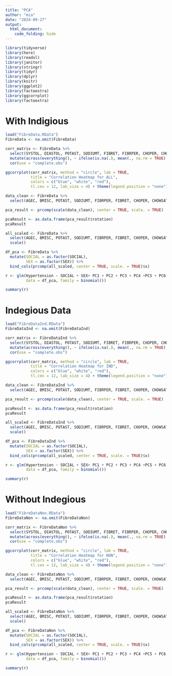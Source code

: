 ```yaml
---
title: "PCA"
author: "mia"
date: "2024-09-27"
output:
  html_document:
    code_folding: hide
---
```

```r
library(tidyverse)
library(here)      
library(readxl)    
library(janitor)   
library(stringr)   
library(tidyr)     
library(dplyr)
library(knitr)
library(ggplot2)
library(factoextra)
library(ggcorrplot)
library(factoextra)
```
# With Indigious
```r
load("FibreData.RData")
FibreData <- na.omit(FibreData)
```

```r
corr_matrix <- FibreData %>%
  select(SYSTOL, DIASTOL, POTAST, SODIUMT, FIBRET, FIBRPER, CHOPER, CHOWSAT, CHOWOAT) %>%
  mutate(across(everything(), ~ ifelse(is.na(.), mean(., na.rm = TRUE), .))) %>%
  cor(use = "complete.obs")

ggcorrplot(corr_matrix, method = "circle", lab = TRUE, 
           title = "Correlation Heatmap for ALL", 
           colors = c("blue", "white", "red"),
           tl.cex = 12, lab_size = 4) + theme(legend.position = "none")  
```

```r
data_clean <- FibreData %>%
  select(AGEC, BMISC, POTAST, SODIUMT, FIBRPER, FIBRET, CHOPER, CHOWSAT, CHOWOAT)

pca_result <- prcomp(scale(data_clean), center = TRUE, scale. = TRUE)

pcaResult <- as.data.frame(pca_result$rotation)
pcaResult
```

```r
all_scaled <- FibreData %>%
  select(AGEC, BMISC, POTAST, SODIUMT, FIBRPER, FIBRET, CHOPER, CHOWSAT, CHOWOAT) %>%
  scale()

df_pca <- FibreData %>%
  mutate(SOCIAL = as.factor(SOCIAL), 
         SEX = as.factor(SEX)) %>%
  bind_cols(prcomp(all_scaled, center = TRUE, scale. = TRUE)$x)

r <- glm(Hypertension ~ SOCIAL + SEX+ PC1 + PC2 + PC3 + PC4 +PC5 + PC6, 
         data = df_pca, family = binomial())

summary(r)
```
# Indegious Data
```r
load("FibreDataInd.RData")
FibreDataInd <- na.omit(FibreDataInd)
```

```r
corr_matrix <- FibreDataInd %>%
  select(SYSTOL, DIASTOL, POTAST, SODIUMT, FIBRET, FIBRPER, CHOPER, CHOWSAT, CHOWOAT) %>%
  mutate(across(everything(), ~ ifelse(is.na(.), mean(., na.rm = TRUE), .))) %>%
  cor(use = "complete.obs")

ggcorrplot(corr_matrix, method = "circle", lab = TRUE, 
           title = "Correlation Heatmap for IND", 
           colors = c("blue", "white", "red"),
           tl.cex = 12, lab_size = 4) + theme(legend.position = "none")  
```

```r
data_clean <- FibreDataInd %>%
  select(AGEC, BMISC, POTAST, SODIUMT, FIBRPER, FIBRET, CHOPER, CHOWSAT, CHOWOAT)

pca_result <- prcomp(scale(data_clean), center = TRUE, scale. = TRUE)

pcaResult <- as.data.frame(pca_result$rotation)
pcaResult
```

```r
all_scaled <- FibreDataInd %>%
  select(AGEC, BMISC, POTAST, SODIUMT, FIBRPER, FIBRET, CHOPER, CHOWSAT, CHOWOAT) %>%
  scale()

df_pca <- FibreDataInd %>%
  mutate(SOCIAL = as.factor(SOCIAL), 
         SEX = as.factor(SEX)) %>%
  bind_cols(prcomp(all_scaled, center = TRUE, scale. = TRUE)$x)

r <- glm(Hypertension ~ SOCIAL + SEX+ PC1 + PC2 + PC3 + PC4 +PC5 + PC6, 
         data = df_pca, family = binomial())

summary(r)
```
# Without Indegious
```r
load("FibreDataNon.RData")
FibreDataNon <- na.omit(FibreDataNon)
```

```r
corr_matrix <- FibreDataNon %>%
  select(SYSTOL, DIASTOL, POTAST, SODIUMT, FIBRET, FIBRPER, CHOPER, CHOWSAT, CHOWOAT) %>%
  mutate(across(everything(), ~ ifelse(is.na(.), mean(., na.rm = TRUE), .))) %>%
  cor(use = "complete.obs")

ggcorrplot(corr_matrix, method = "circle", lab = TRUE, 
           title = "Correlation Heatmap for NON", 
           colors = c("blue", "white", "red"),
           tl.cex = 12, lab_size = 4) + theme(legend.position = "none")  
```

```r
data_clean <- FibreDataNon %>%
  select(AGEC, BMISC, POTAST, SODIUMT, FIBRPER, FIBRET, CHOPER, CHOWSAT, CHOWOAT)

pca_result <- prcomp(scale(data_clean), center = TRUE, scale. = TRUE)

pcaResult <- as.data.frame(pca_result$rotation)
pcaResult
```

```r
all_scaled <- FibreDataNon %>%
  select(AGEC, BMISC, POTAST, SODIUMT, FIBRPER, FIBRET, CHOPER, CHOWSAT, CHOWOAT) %>%
  scale()

df_pca <- FibreDataNon %>%
  mutate(SOCIAL = as.factor(SOCIAL), 
         SEX = as.factor(SEX)) %>%
  bind_cols(prcomp(all_scaled, center = TRUE, scale. = TRUE)$x)

r <- glm(Hypertension ~ SOCIAL + SEX+ PC1 + PC2 + PC3 + PC4 +PC5 + PC6, 
         data = df_pca, family = binomial())

summary(r)
```